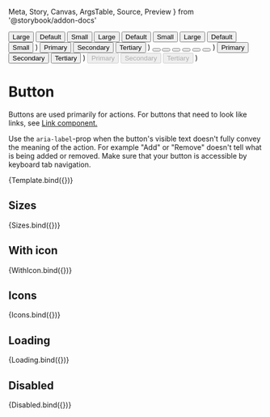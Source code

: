<!--This Source Code Form is subject to the terms of the Mozilla Public
License, v. 2.0. If a copy of the MPL was not distributed with this
file, You can obtain one at https://mozilla.org/MPL/2.0/.

OpenCRVS is also distributed under the terms of the Civil Registration
& Healthcare Disclaimer located at http://opencrvs.org/license.

Copyright (C) The OpenCRVS Authors. OpenCRVS and the OpenCRVS
graphic logo are (registered/a) trademark(s) of Plan International.-->

  Meta,
  Story,
  Canvas,
  ArgsTable,
  Source,
  Preview
} from '@storybook/addon-docs'


<Meta title="Controls / Button" component={Button} />


  <Stack>
    <Button type="primary" size="large">
      Large
    </Button>
    <Button type="primary" size="medium">
      Default
    </Button>
    <Button type="primary" size="small">
      Small
    </Button>
    <Button type="secondary" size="large">
      Large
    </Button>
    <Button type="secondary" size="medium">
      Default
    </Button>
    <Button type="secondary" size="small">
      Small
    </Button>
    <Button type="tertiary" size="large">
      Large
    </Button>
    <Button type="tertiary" size="medium">
      Default
    </Button>
    <Button type="tertiary" size="small">
      Small
    </Button>
  </Stack>
)

  <Stack>
    <Button type="primary">
      <Icon name="Target" size="medium" />
      Primary
    </Button>
    <Button type="secondary">
      <Icon name="Target" size="medium" />
      Secondary
    </Button>
    <Button type="tertiary" size="medium">
      <Icon name="Target" size="large" />
      Tertiary
    </Button>
  </Stack>
)

  <Stack>
    <Button type="icon" size="large" aria-label="View performance data">
      <Icon name="Target" size="large" />
    </Button>
    <Button type="icon" size="medium" aria-label="View performance data">
      <Icon name="Target" size="medium" />
    </Button>
    <Button type="icon" size="small" aria-label="View performance data">
      <Icon name="Target" size="medium" />
    </Button>
    <Button type="iconPrimary" size="large" aria-label="View performance data">
      <Icon name="Target" size="large" />
    </Button>
    <Button type="iconPrimary" size="medium" aria-label="View performance data">
      <Icon name="Target" size="medium" />
    </Button>
    <Button type="iconPrimary" size="small" aria-label="View performance data">
      <Icon name="Target" size="medium" />
    </Button>
  </Stack>
)

  <Stack>
    <Button type="primary" loading>
      Primary
    </Button>
    <Button type="secondary" loading>
      Secondary
    </Button>
    <Button type="tertiary" loading>
      Tertiary
    </Button>
  </Stack>
)

  <Stack>
    <Button type="primary" disabled>
      Primary
    </Button>
    <Button type="secondary" disabled>
      Secondary
    </Button>
    <Button type="tertiary" disabled>
      Tertiary
    </Button>
  </Stack>
)

# Button

Buttons are used primarily for actions. For buttons that need to look like links, see [Link component.](/docs/controls-link--default)

Use the `aria-label`-prop when the button's visible text doesn't fully convey the meaning of the action. For example "Add" or "Remove" doesn't tell what is being added or removed. Make sure that your button is accessible by keyboard tab navigation.

<Canvas>
  <Story
    args={{
      type: 'primary',
      size: 'medium',
      disabled: false,
      loading: false
    }}
    argTypes={{
      type: {
        control: {
          type: 'radio'
        }
      },
      disabled: {
        table: {
          category: 'Modifiers'
        }
      },
      loading: {
        table: {
          category: 'Modifiers'
        }
      },
      icon: {
        table: {
          category: 'Modifiers'
        }
      }
    }}
    name="Button"
  >
    {Template.bind({})}
  </Story>
</Canvas>

<ArgsTable story="Button" />

## Sizes

<Canvas>
  <Story name="Sizes">{Sizes.bind({})}</Story>
</Canvas>

## With icon

<Canvas>
  <Story name="With icon">{WithIcon.bind({})}</Story>
</Canvas>

## Icons

<Canvas>
  <Story name="Icons">{Icons.bind({})}</Story>
</Canvas>

## Loading

<Canvas>
  <Story name="Loading">{Loading.bind({})}</Story>
</Canvas>

## Disabled

<Canvas>
  <Story name="Disabled">{Disabled.bind({})}</Story>
</Canvas>
